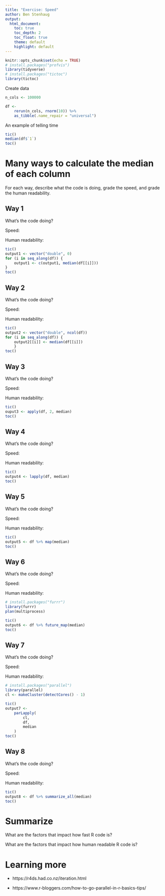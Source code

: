 ```yaml
---
title: "Exercise: Speed"
author: Ben Stenhaug
output: 
  html_document:
    toc: true
    toc_depth: 2
    toc_float: true
    theme: default
    highlight: default
---
```


```r
knitr::opts_chunk$set(echo = TRUE)
# install.packages("profvis")
library(tidyverse)
# install.packages("tictoc")
library(tictoc)
```

Create data

```r
n_cols <- 100000

df <- 
    rerun(n_cols, rnorm(10)) %>% 
    as_tibble(.name_repair = "universal")
```

An example of telling time

```r
tic()
median(df$`1`)
toc()
```

# Many ways to calculate the median of each column

For each way, describe what the code is doing, grade the speed, and grade the human readability.

## Way 1

What's the code doing?

Speed:

Human readability:

```r
tic()
output1 <- vector("double", 0)
for (i in seq_along(df)) {
    output1 <- c(output1, median(df[[i]]))
}
toc()
```

## Way 2

What's the code doing?

Speed:

Human readability:

```r
tic()
output2 <- vector("double", ncol(df))
for (i in seq_along(df)) {
    output2[[i]] <- median(df[[i]])
    }
toc()
```

## Way 3

What's the code doing?

Speed:

Human readability:

```r
tic()
ouput3 <- apply(df, 2, median)
toc()
```

## Way 4

What's the code doing?

Speed:

Human readability:

```r
tic()
output4 <- lapply(df, median)
toc()
```

## Way 5

What's the code doing?

Speed:

Human readability:

```r
tic()
output5 <- df %>% map(median)
toc()
```

## Way 6

What's the code doing?

Speed:

Human readability:

```r
# install.packages("furrr")
library(furrr)
plan(multiprocess)

tic()
output6 <- df %>% future_map(median)
toc()
```

## Way 7

What's the code doing?

Speed:

Human readability:

```r
# install.packages("parallel")
library(parallel)
cl <- makeCluster(detectCores() - 1)

tic()
output7 <- 
    parLapply(
        cl, 
        df,
        median
    )
toc()
```

## Way 8

What's the code doing?

Speed:

Human readability:

```r
tic()
output8 <- df %>% summarize_all(median)
toc()
```

# Summarize

What are the factors that impact how fast R code is?

What are the factors that impact how human readable R code is?

# Learning more

- https://r4ds.had.co.nz/iteration.html

- https://www.r-bloggers.com/how-to-go-parallel-in-r-basics-tips/
